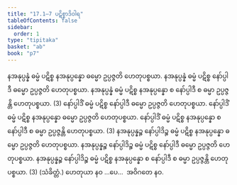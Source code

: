 ```yaml
---
title: "17.1–7 ပဋိစ္စာဒိဝါရ"
tableOfContents: false
sidebar:
  order: 1
type: "tipitaka"
basket: "ab"
book: "p7"
---
```



<DynamicBreadcrumb />

<Division number="30" book="p7" e="ch" v="40" p="70">

<Paragraph number="63" book="p7">
နအနုပ္ပန္နံ ဓမ္မံ ပဋိစ္စ နအနုပ္ပန္နော ဓမ္မော ဥပ္ပဇ္ဇတိ ဟေတုပစ္စယာ. နအနုပ္ပန္နံ ဓမ္မံ ပဋိစ္စ နော်ပ္ပါဒီ ဓမ္မော ဥပ္ပဇ္ဇတိ ဟေတုပစ္စယာ. နအနုပ္ပန္နံ ဓမ္မံ ပဋိစ္စ နအနုပ္ပန္နော စ နော်ပ္ပါဒီ စ ဓမ္မာ ဥပ္ပဇ္ဇန္တိ ဟေတုပစ္စယာ. (3)
</Paragraph>

<Paragraph number="64" book="p7">
နော်ပ္ပါဒိံ ဓမ္မံ ပဋိစ္စ နော်ပ္ပါဒီ ဓမ္မော ဥပ္ပဇ္ဇတိ ဟေတုပစ္စယာ. နော်ပ္ပါဒိံ ဓမ္မံ ပဋိစ္စ နအနုပ္ပန္နော ဓမ္မော ဥပ္ပဇ္ဇတိ ဟေတုပစ္စယာ. နော်ပ္ပါဒိံ ဓမ္မံ ပဋိစ္စ နအနုပ္ပန္နော စ နော်ပ္ပါဒီ စ ဓမ္မာ ဥပ္ပဇ္ဇန္တိ ဟေတုပစ္စယာ. (3)
</Paragraph>

<Paragraph number="65" book="p7">
နအနုပ္ပန္နဉ္စ နော်ပ္ပါဒိဉ္စ ဓမ္မံ ပဋိစ္စ နအနုပ္ပန္နော ဓမ္မော ဥပ္ပဇ္ဇတိ ဟေတုပစ္စယာ. နအနုပ္ပန္နဉ္စ နော်ပ္ပါဒိဉ္စ ဓမ္မံ ပဋိစ္စ နော်ပ္ပါဒီ ဓမ္မော ဥပ္ပဇ္ဇတိ ဟေတုပစ္စယာ. နအနုပ္ပန္နဉ္စ နော်ပ္ပါဒိဉ္စ ဓမ္မံ ပဋိစ္စ နအနုပ္ပန္နော စ နော်ပ္ပါဒီ စ ဓမ္မာ ဥပ္ပဇ္ဇန္တိ ဟေတုပစ္စယာ. (3) (သံခိတ္တံ.)
</Paragraph>

<Paragraph number="66" book="p7">
ဟေတုယာ နဝ …ပေ…  အဝိဂတေ နဝ.
</Paragraph>
</Division>
